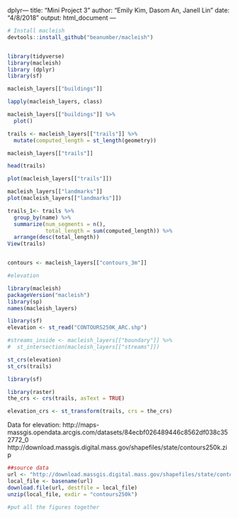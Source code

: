 dplyr---
title: "Mini Project 3"
author: "Emily Kim, Dasom An, Janell Lin"
date: "4/8/2018"
output: html_document
---

```r


# Install macleish
devtools::install_github("beanumber/macleish")


library(tidyverse)
library(macleish)
library (dplyr)
library(sf)
```

```r
macleish_layers[["buildings"]]

lapply(macleish_layers, class)

macleish_layers[["buildings"]] %>%
  plot()

trails <- macleish_layers[["trails"]] %>%
  mutate(computed_length = st_length(geometry))

macleish_layers[["trails"]]

head(trails)

plot(macleish_layers[["trails"]])

macleish_layers[["landmarks"]]
plot(macleish_layers[["landmarks"]])

trails_1<- trails %>%
  group_by(name) %>%
  summarize(num_segments = n(), 
            total_length = sum(computed_length)) %>%
  arrange(desc(total_length))
View(trails)


contours <- macleish_layers[["contours_3m"]] 
```


```r

#elevation

library(macleish)
packageVersion("macleish")
library(sp)
names(macleish_layers)

library(sf)
elevation <- st_read("CONTOURS250K_ARC.shp")

#streams_inside <- macleish_layers[["boundary"]] %>%
#  st_intersection(macleish_layers[["streams"]])

st_crs(elevation)
st_crs(trails)

library(sf)

library(raster)
the_crs <- crs(trails, asText = TRUE)

elevation_crs <- st_transform(trails, crs = the_crs)

```

Data for elevation:
http://maps-massgis.opendata.arcgis.com/datasets/84ecbf026489446c8562df038c352772_0
http://download.massgis.digital.mass.gov/shapefiles/state/contours250k.zip
```r
##source data
url <- "http://download.massgis.digital.mass.gov/shapefiles/state/contours250k.zip"
local_file <- basename(url)
download.file(url, destfile = local_file)
unzip(local_file, exdir = "contours250k")
```

```r
#put all the figures together
```

